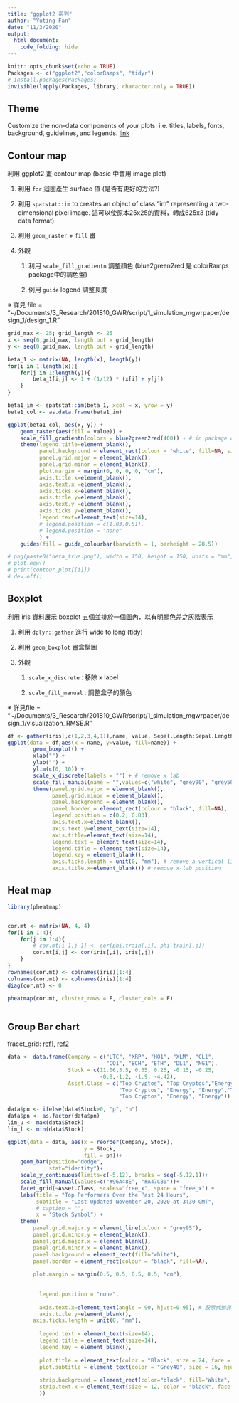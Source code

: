 ```yaml
---
title: "ggplot2 系列"
author: "Yuting Fan"
date: "11/3/2020"
output:
  html_document:
    code_folding: hide
---
```


```r
knitr::opts_chunk$set(echo = TRUE)
Packages <- c("ggplot2","colorRamps", "tidyr")
# install.packages(Packages)
invisible(lapply(Packages, library, character.only = TRUE))
```

## Theme

Customize the non-data components of your plots: i.e. titles, labels, fonts, background, guidelines, and legends. [link](https://ggplot2.tidyverse.org/reference/theme.html)

## Contour map

利用 ggplot2 畫 contour map (basic 中會用 image.plot)

1.  利用 `for` 迴圈產生 surface 值 (是否有更好的方法?)

2.  利用 `spatstat::im` to creates an object of class "im" representing a two-dimensional pixel image. 這可以使原本25x25的資料，轉成625x3 (tidy data format)

3.  利用 `geom_raster` + `fill` 畫

4.  外觀

    1.  利用 `scale_fill_gradientn` 調整顏色 (blue2green2red 是 colorRamps package中的調色盤)

    2.  例用 `guide` legend 調整長度

※ 詳見 file = "\~/Documents/3\_Research/201810\_GWR/script/1\_simulation\_mgwrpaper/design\_1/design\_1.R"

```r
grid_max <- 25; grid_length <- 25
x <- seq(0,grid_max, length.out = grid_length)
y <- seq(0,grid_max, length.out = grid_length)

beta_1 <- matrix(NA, length(x), length(y))
for(i in 1:length(x)){
    for(j in 1:length(y)){
        beta_1[i,j] <- 1 + (1/12) * (x[i] + y[j])
    }
}

beta1_im <- spatstat::im(beta_1, xcol = x, yrow = y)
beta1_col <- as.data.frame(beta1_im)

ggplot(beta1_col, aes(x, y)) +
    geom_raster(aes(fill = value)) +
    scale_fill_gradientn(colors = blue2green2red(400)) + # in package colorRamps
    theme(legend.title=element_blank(),
          panel.background = element_rect(colour = "white", fill=NA, size=1),
          panel.grid.major = element_blank(),
          panel.grid.minor = element_blank(),
          plot.margin = margin(0, 0, 0, 0, "cm"),
          axis.title.x=element_blank(),
          axis.text.x =element_blank(),
          axis.ticks.x=element_blank(),
          axis.title.y=element_blank(),
          axis.text.y =element_blank(),
          axis.ticks.y=element_blank(),
          legend.text=element_text(size=14),
          # legend.position = c(1.03,0.51),
          # legend.position = "none"
          ) +
    guides(fill = guide_colourbar(barwidth = 1, barheight = 28.5))

# png(paste0("beta_true.png"), width = 150, height = 150, units = "mm", res = 300)
# plot.new()
# print(contour_plot[[i]])
# dev.off()
```

## Boxplot

利用 iris 資料展示 boxplot 五個並排於一個圖內，以有明顯色差之灰階表示

1.  利用 `dplyr::gather` 進行 wide to long (tidy)

2.  利用 `geom_boxplot` 畫盒鬚圖

3.  外觀

    1.  `scale_x_discrete` : 移除 x label

    2.  `scale_fill_manual` : 調整盒子的顏色

※ 詳見file = "\~/Documents/3\_Research/201810\_GWR/script/1\_simulation\_mgwrpaper/design\_1/visualization\_RMSE.R"

```r
df <- gather(iris[,c(1,2,3,4,1)],name, value, Sepal.Length:Sepal.Length.1)
ggplot(data = df,aes(x = name, y=value, fill=name)) +
        geom_boxplot() +
        xlab("") +
        ylab("") +
        ylim(c(0, 10)) +
        scale_x_discrete(labels = "") + # remove x lab
        scale_fill_manual(name = "",values=c("white", "grey90", "grey50", "grey30", "black")) +
        theme(panel.grid.major = element_blank(), 
              panel.grid.minor = element_blank(),
              panel.background = element_blank(), 
              panel.border = element_rect(colour = "black", fill=NA),
              legend.position = c(0.2, 0.83),
              axis.text.x=element_blank(),
              axis.text.y=element_text(size=14),
              axis.title=element_text(size=14),
              legend.text = element_text(size=14),
              legend.title = element_text(size=14),
              legend.key = element_blank(),
              axis.ticks.length = unit(0, "mm"), # remove a vertical line on x-axis
              axis.title.x=element_blank()) # remove x-lab position
```

## Heat map

```r
library(pheatmap)


cor.mt <- matrix(NA, 4, 4)
for(i in 1:4){
    for(j in 1:4){
        # cor.mt[i-1,j-1] <- cor(phi.train[,i], phi.train[,j])
        cor.mt[i,j] <- cor(iris[,i], iris[,j])
    }
}
rownames(cor.mt) <- colnames(iris)[1:4]
colnames(cor.mt) <- colnames(iris)[1:4]
diag(cor.mt) <- 0

pheatmap(cor.mt, cluster_rows = F, cluster_cols = F)



```

## Group Bar chart

fracet\_grid: [ref1](http://zevross.com/blog/2019/04/02/easy-multi-panel-plots-in-r-using-facet_wrap-and-facet_grid-from-ggplot2/), [ref2](https://www.datanovia.com/en/blog/how-to-change-ggplot-facet-labels/)

```r

data <- data.frame(Company = c("LTC", "XRP", "HO1", "XLM", "CL1", 
                               "CO1", "BCH", "ETH", "DL1", "NG1"),
                   Stock = c(11.06,3.5, 0.35, 0.25, -0.15, -0.25, 
                             -0.8,-1.2, -1.9, -4.42),
                   Asset.Class = c("Top Cryptos", "Top Cryptos","Energy", 
                                   "Top Cryptos", "Energy", "Energy","Top Cryptos",
                                   "Top Cryptos", "Energy", "Energy"))

data$pn <- ifelse(data$Stock>0, "p", "n")
data$pn <- as.factor(data$pn)
lim_u <- max(data$Stock)
lim_l <- min(data$Stock)

ggplot(data = data, aes(x = reorder(Company, Stock), 
                        y = Stock,
                        fill = pn))+ 
    geom_bar(position="dodge",
             stat="identity")+
    scale_y_continuous(limits=c(-5,12), breaks = seq(-5,12,1))+
    scale_fill_manual(values=c("#96A48E", "#A47C80"))+
    facet_grid(~Asset.Class, scales="free_x", space = "free_x") +
    labs(title = "Top Performers Over the Past 24 Hours",
         subtitle = "Last Updated November 20, 2020 at 3:30 GMT",
         # caption = "",
         x = "Stock Symbol") +
    theme(
        panel.grid.major.y = element_line(colour = "grey95"),
        panel.grid.minor.y = element_blank(),
        panel.grid.major.x = element_blank(),
        panel.grid.minor.x = element_blank(),
        panel.background = element_rect(fill="white"),
        panel.border = element_rect(colour = "black", fill=NA),
        
        plot.margin = margin(0.5, 0.5, 0.5, 0.5, "cm"),
        
        
          legend.position = "none",
        
          axis.text.x=element_text(angle = 90, hjust=0.95), # 股票代號靠上
          axis.title.y=element_blank(),
        axis.ticks.length = unit(0, "mm"),
        
          legend.text = element_text(size=14),
          legend.title = element_text(size=14),
          legend.key = element_blank(),
          
          plot.title = element_text(color = "Black", size = 24, face = "bold",hjust = 0.5),
          plot.subtitle = element_text(color = "Grey40", size = 16, hjust = 0.5),
        
          strip.background = element_rect(color="black", fill="White",  linetype=0),
          strip.text.x = element_text(size = 12, color = "black", face = "bold"
          )) 


```
